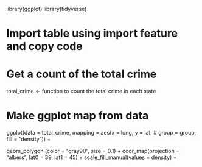 library(ggplot)
library(tidyverse)

# Import table using import feature and copy code 

# Get a count of the total crime 
total_crime <- function to count the total crime in each state

# Make ggplot map from data
ggplot(data = total_crime, 
        mapping = aes(x = long, y = lat,
#          group = group, 
          fill = "density")) +

geom_polygon (color = "gray90", size = 0.1) + coor_map(projection = "albers", lat0 = 39, lat1 = 45) + scale_fill_manual(values = density) + 







